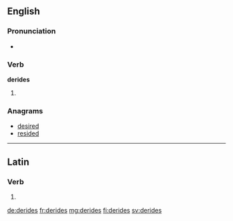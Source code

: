 ==English==

===Pronunciation===
* {{rhymes|aɪdz|lang=en}}

===Verb===
'''derides'''

# {{en-third-person singular of|deride}}

===Anagrams===
* [[desired#English|desired]]
* [[resided#English|resided]]

----

==Latin==

===Verb===
{{la-verb-form|dērīdēs}}

# {{conjugation of|dērīdeō||2|s|pres|act|ind|lang=la}}

[[de:derides]]
[[fr:derides]]
[[mg:derides]]
[[fi:derides]]
[[sv:derides]]